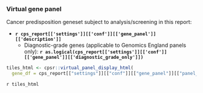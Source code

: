 <br><br>

### Virtual gene panel

Cancer predisposition geneset subject to analysis/screening in this report:

   *  __`r cps_report[['settings']][['conf']][['gene_panel']][['description']]`__
      * Diagnostic-grade genes (applicable to Genomics England panels only): __`r as.logical(cps_report[['settings']][['conf']][['gene_panel']][['diagnostic_grade_only']])`__
   
```r
tiles_html <- cpsr::virtual_panel_display_html(
  gene_df = cps_report[["settings"]][["conf"]][["gene_panel"]][["panel_genes"]])
```

`r tiles_html`

<br><br>
